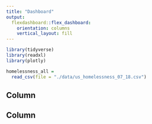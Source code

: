 ```yaml
---
title: "Dashboard"
output: 
  flexdashboard::flex_dashboard:
    orientation: columns
    vertical_layout: fill
---
```


```r
library(tidyverse)
library(readxl)
library(plotly)
```

```r
homelessness_all = 
  read_csv(file = "./data/us_homelessness_07_18.csv")
```

Column {data-width=650}
-----------------------------------------------------------------------


Column {data-width=350}
-----------------------------------------------------------------------